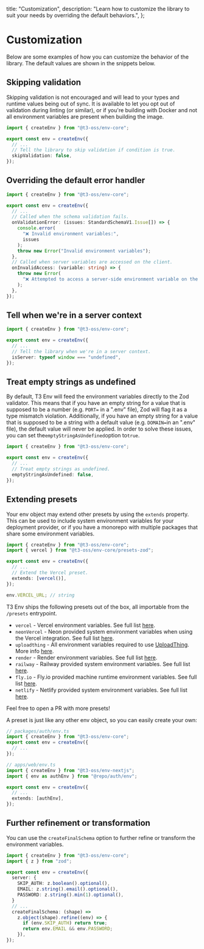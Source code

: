   title: "Customization",
  description:
    "Learn how to customize the library to suit your needs by overriding the default behaviors.",
};

# Customization

Below are some examples of how you can customize the behavior of the library. The default values are shown in the snippets below.

## Skipping validation

<Callout type="warning">

Skipping validation is not encouraged and will lead to your types and runtime values being out of sync. It is available to let you opt out of validation during linting (or similar), or if you're building with Docker and not all environment variables are present when building the image.

</Callout>

```ts title="src/env.ts"
import { createEnv } from "@t3-oss/env-core";

export const env = createEnv({
  // ...
  // Tell the library to skip validation if condition is true.
  skipValidation: false,
});
```

## Overriding the default error handler

```ts title="src/env.ts"
import { createEnv } from "@t3-oss/env-core";

export const env = createEnv({
  // ...
  // Called when the schema validation fails.
  onValidationError: (issues: StandardSchemaV1.Issue[]) => {
    console.error(
      "❌ Invalid environment variables:",
      issues
    );
    throw new Error("Invalid environment variables");
  },
  // Called when server variables are accessed on the client.
  onInvalidAccess: (variable: string) => {
    throw new Error(
      "❌ Attempted to access a server-side environment variable on the client"
    );
  },
});
```

## Tell when we're in a server context

```ts title="src/env.ts"
import { createEnv } from "@t3-oss/env-core";

export const env = createEnv({
  // ...
  // Tell the library when we're in a server context.
  isServer: typeof window === "undefined",
});
```

## Treat empty strings as undefined

By default, T3 Env will feed the environment variables directly to the Zod validator. This means that if you have an empty string for a value that is supposed to be a number (e.g. `PORT=` in a ".env" file), Zod will flag
it as a type mismatch violation. Additionally, if you have an empty string for a value that is supposed to be a string with a default value (e.g. `DOMAIN=`in an ".env" file), the default value will never be applied. In order to solve these issues, you can set the`emptyStringAsUndefined`option to`true`.

```ts title="src/env.ts"
import { createEnv } from "@t3-oss/env-core";

export const env = createEnv({
  // ...
  // Treat empty strings as undefined.
  emptyStringAsUndefined: false,
});
```

## Extending presets

Your env object may extend other presets by using the `extends` property. This can be used to include system environment variables for your deployment provider, or if you have a monorepo with multiple packages that share some environment variables.

```ts title="src/env.ts"
import { createEnv } from "@t3-oss/env-core";
import { vercel } from "@t3-oss/env-core/presets-zod";

export const env = createEnv({
  // ...
  // Extend the Vercel preset.
  extends: [vercel()],
});

env.VERCEL_URL; // string
```

T3 Env ships the following presets out of the box, all importable from the `/presets` entrypoint.

- `vercel` - Vercel environment variables. See full list [here](https://vercel.com/docs/projects/environment-variables/system-environment-variables#system-environment-variables).
- `neonVercel` - Neon provided system environment variables when using the Vercel integration. See full list [here](https://neon.tech/docs/guides/vercel-native-integration#environment-variables-set-by-the-integration).
- `uploadthing` - All environment variables required to use [UploadThing](https://uploadthing.com/). More info [here](https://docs.uploadthing.com/getting-started/appdir#add-env-variables).
- `render` - Render environment variables. See full list [here](https://docs.render.com/environment-variables#all-runtimes).
- `railway` - Railway provided system environment variables. See full list [here](https://docs.railway.app/reference/variables#railway-provided-variables).
- `fly.io` - Fly.io provided machine runtime environment variables. See full list [here](https://fly.io/docs/machines/runtime-environment/#environment-variables).
- `netlify` - Netlify provided system environment variables. See full list [here](https://docs.netlify.com/configure-builds/environment-variables).

<Callout type="info">
  Feel free to open a PR with more presets!
</Callout>

A preset is just like any other env object, so you can easily create your own:

```ts
// packages/auth/env.ts
import { createEnv } from "@t3-oss/env-core";
export const env = createEnv({
  // ...
});

// apps/web/env.ts
import { createEnv } from "@t3-oss/env-nextjs";
import { env as authEnv } from "@repo/auth/env";

export const env = createEnv({
  // ...
  extends: [authEnv],
});
```

## Further refinement or transformation

You can use the `createFinalSchema` option to further refine or transform the environment variables.

```ts title="src/env.ts"
import { createEnv } from "@t3-oss/env-core";
import { z } from "zod";

export const env = createEnv({
  server: {
    SKIP_AUTH: z.boolean().optional(),
    EMAIL: z.string().email().optional(),
    PASSWORD: z.string().min(1).optional(),
  }
  // ...
  createFinalSchema: (shape) =>
    z.object(shape).refine((env) => {
      if (env.SKIP_AUTH) return true;
      return env.EMAIL && env.PASSWORD;
    }),
});
```
